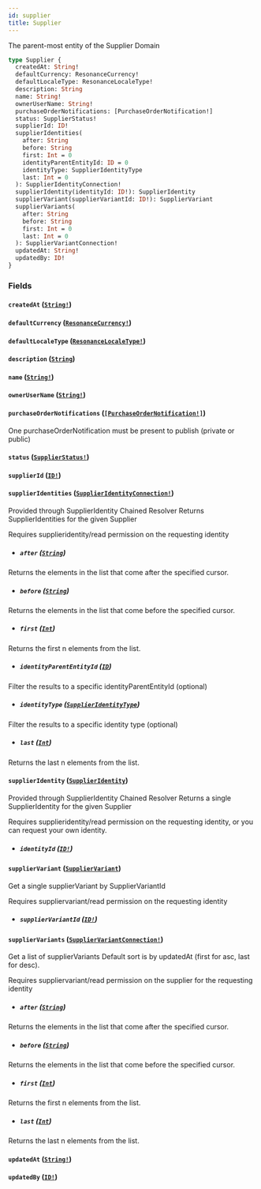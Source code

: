 ```yaml
---
id: supplier
title: Supplier
---
```


The parent-most entity of the Supplier Domain

```graphql
type Supplier {
  createdAt: String!
  defaultCurrency: ResonanceCurrency!
  defaultLocaleType: ResonanceLocaleType!
  description: String
  name: String!
  ownerUserName: String!
  purchaseOrderNotifications: [PurchaseOrderNotification!]
  status: SupplierStatus!
  supplierId: ID!
  supplierIdentities(
    after: String
    before: String
    first: Int = 0
    identityParentEntityId: ID = 0
    identityType: SupplierIdentityType
    last: Int = 0
  ): SupplierIdentityConnection!
  supplierIdentity(identityId: ID!): SupplierIdentity
  supplierVariant(supplierVariantId: ID!): SupplierVariant
  supplierVariants(
    after: String
    before: String
    first: Int = 0
    last: Int = 0
  ): SupplierVariantConnection!
  updatedAt: String!
  updatedBy: ID!
}
```

### Fields

#### `createdAt` ([`String!`](/developers/supplier-apis/supply-api/graphql/reference/scalars/string))

#### `defaultCurrency` ([`ResonanceCurrency!`](/developers/supplier-apis/supply-api/graphql/reference/enums/resonance-currency))

#### `defaultLocaleType` ([`ResonanceLocaleType!`](/developers/supplier-apis/supply-api/graphql/reference/enums/resonance-locale-type))

#### `description` ([`String`](/developers/supplier-apis/supply-api/graphql/reference/scalars/string))

#### `name` ([`String!`](/developers/supplier-apis/supply-api/graphql/reference/scalars/string))

#### `ownerUserName` ([`String!`](/developers/supplier-apis/supply-api/graphql/reference/scalars/string))

#### `purchaseOrderNotifications` ([`[PurchaseOrderNotification!]`](/developers/supplier-apis/supply-api/graphql/reference/objects/purchase-order-notification))

One purchaseOrderNotification must be present to publish (private or public)

#### `status` ([`SupplierStatus!`](/developers/supplier-apis/supply-api/graphql/reference/enums/supplier-status))

#### `supplierId` ([`ID!`](/developers/supplier-apis/supply-api/graphql/reference/scalars/id))

#### `supplierIdentities` ([`SupplierIdentityConnection!`](/developers/supplier-apis/supply-api/graphql/reference/objects/supplier-identity-connection))

Provided through SupplierIdentity Chained Resolver
Returns SupplierIdentities for the given Supplier

Requires supplieridentity/read permission on the requesting identity

- ##### `after` ([`String`](/developers/supplier-apis/supply-api/graphql/reference/scalars/string))

Returns the elements in the list that come after the specified cursor.

- ##### `before` ([`String`](/developers/supplier-apis/supply-api/graphql/reference/scalars/string))

Returns the elements in the list that come before the specified cursor.

- ##### `first` ([`Int`](/developers/supplier-apis/supply-api/graphql/reference/scalars/int))

Returns the first n elements from the list.

- ##### `identityParentEntityId` ([`ID`](/developers/supplier-apis/supply-api/graphql/reference/scalars/id))

Filter the results to a specific identityParentEntityId (optional)

- ##### `identityType` ([`SupplierIdentityType`](/developers/supplier-apis/supply-api/graphql/reference/enums/supplier-identity-type))

Filter the results to a specific identity type (optional)

- ##### `last` ([`Int`](/developers/supplier-apis/supply-api/graphql/reference/scalars/int))

Returns the last n elements from the list.

#### `supplierIdentity` ([`SupplierIdentity`](/developers/supplier-apis/supply-api/graphql/reference/objects/supplier-identity))

Provided through SupplierIdentity Chained Resolver
Returns a single SupplierIdentity for the given Supplier

Requires supplieridentity/read permission on the requesting identity, or you can request your own identity.

- ##### `identityId` ([`ID!`](/developers/supplier-apis/supply-api/graphql/reference/scalars/id))

#### `supplierVariant` ([`SupplierVariant`](/developers/supplier-apis/supply-api/graphql/reference/objects/supplier-variant))

Get a single supplierVariant by SupplierVariantId

Requires suppliervariant/read permission on the requesting identity

- ##### `supplierVariantId` ([`ID!`](/developers/supplier-apis/supply-api/graphql/reference/scalars/id))

#### `supplierVariants` ([`SupplierVariantConnection!`](/developers/supplier-apis/supply-api/graphql/reference/objects/supplier-variant-connection))

Get a list of supplierVariants
Default sort is by updatedAt (first for asc, last for desc).

Requires suppliervariant/read permission on the supplier for the requesting identity

- ##### `after` ([`String`](/developers/supplier-apis/supply-api/graphql/reference/scalars/string))

Returns the elements in the list that come after the specified cursor.

- ##### `before` ([`String`](/developers/supplier-apis/supply-api/graphql/reference/scalars/string))

Returns the elements in the list that come before the specified cursor.

- ##### `first` ([`Int`](/developers/supplier-apis/supply-api/graphql/reference/scalars/int))

Returns the first n elements from the list.

- ##### `last` ([`Int`](/developers/supplier-apis/supply-api/graphql/reference/scalars/int))

Returns the last n elements from the list.

#### `updatedAt` ([`String!`](/developers/supplier-apis/supply-api/graphql/reference/scalars/string))

#### `updatedBy` ([`ID!`](/developers/supplier-apis/supply-api/graphql/reference/scalars/id))
